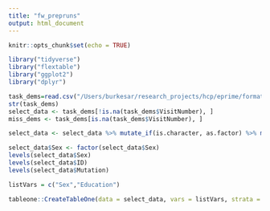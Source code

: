 ```yaml
---
title: "fw_prepruns"
output: html_document
---
```


```r
knitr::opts_chunk$set(echo = TRUE)

library("tidyverse")
library("flextable")
library("ggplot2")
library("dplyr")

```

```r
task_dems=read.csv("/Users/burkesar/research_projects/hcp/eprime/formatted_txts/gmb_tableOnedata.csv")
str(task_dems)
select_data <- task_dems[!is.na(task_dems$VisitNumber), ]
miss_dems <- task_dems[is.na(task_dems$VisitNumber), ]
```

```r
select_data <- select_data %>% mutate_if(is.character, as.factor) %>% mutate_at("ID", as.factor)

select_data$Sex <- factor(select_data$Sex)
levels(select_data$Sex)
levels(select_data$ID)
levels(select_data$Mutation)

```

```r
listVars = c("Sex","Education")

tableone::CreateTableOne(data = select_data, vars = listVars, strata = "Mutation", factorVars = c("Sex"), testExact=T, testNonNormal = "kruskal.test") %>% print(nonnormal = T, testApprox="chisq.test", printToggle=F, contDigits = 1, na.print = "") %>% as.data.frame() %>% mutate(" " = c("n", "Sex = Male (%)","Education (years)")) %>% dplyr::select(" ", everything(), -test) %>% flextable::regulartable() %>% flextable::theme_booktabs() %>% font(fontname = "serif", part = "all") %>% autofit()
```